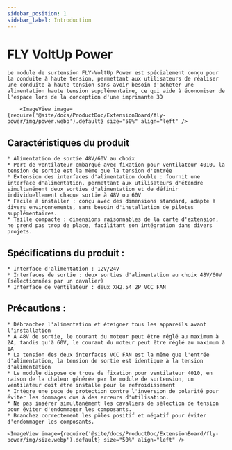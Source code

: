 ```yaml
---
sidebar_position: 1
sidebar_label: Introduction
---
```




# FLY VoltUp Power

    Le module de surtension FLY-VoltUp Power est spécialement conçu pour la conduite à haute tension, permettant aux utilisateurs de réaliser une conduite à haute tension sans avoir besoin d'acheter une alimentation haute tension supplémentaire, ce qui aide à économiser de l'espace lors de la conception d'une imprimante 3D

        <ImageView image={require('@site/docs/ProductDoc/ExtensionBoard/fly-power/img/power.webp').default} size="50%" align="left" />


## Caractéristiques du produit

    * Alimentation de sortie 48V/60V au choix
    * Port de ventilateur embarqué avec fixation pour ventilateur 4010, la tension de sortie est la même que la tension d'entrée
    * Extension des interfaces d'alimentation double : fournit une interface d'alimentation, permettant aux utilisateurs d'étendre simultanément deux sorties d'alimentation et de définir individuellement chaque sortie à 48V ou 60V
    * Facile à installer : conçu avec des dimensions standard, adapté à divers environnements, sans besoin d'installation de pilotes supplémentaires.
    * Taille compacte : dimensions raisonnables de la carte d'extension, ne prend pas trop de place, facilitant son intégration dans divers projets.

## Spécifications du produit :

    * Interface d'alimentation : 12V/24V
    * Interfaces de sortie : deux sorties d'alimentation au choix 48V/60V (sélectionnées par un cavalier)
    * Interface de ventilateur : deux XH2.54 2P VCC FAN


## Précautions :

    * Débranchez l'alimentation et éteignez tous les appareils avant l'installation
    * À 48V de sortie, le courant du moteur peut être réglé au maximum à 2A, tandis qu'à 60V, le courant du moteur peut être réglé au maximum à 1A
    * La tension des deux interfaces VCC FAN est la même que l'entrée d'alimentation, la tension de sortie est identique à la tension d'alimentation
    * Le module dispose de trous de fixation pour ventilateur 4010, en raison de la chaleur générée par le module de surtension, un ventilateur doit être installé pour le refroidissement
    * Intègre une puce de protection contre l'inversion de polarité pour éviter les dommages dus à des erreurs d'utilisation.
    * Ne pas insérer simultanément les cavaliers de sélection de tension pour éviter d'endommager les composants.
    * Branchez correctement les pôles positif et négatif pour éviter d'endommager les composants.

    <ImageView image={require('@site/docs/ProductDoc/ExtensionBoard/fly-power/img/size.webp').default} size="50%" align="left" />
